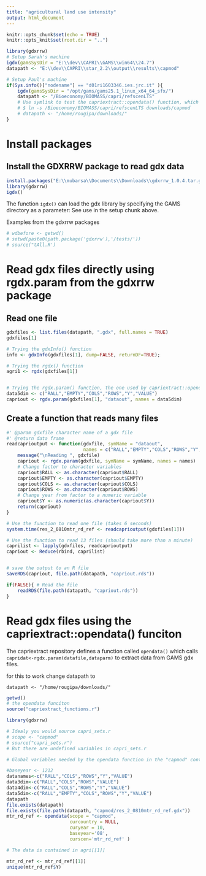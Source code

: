 ```yaml
---
title: "agricultural land use intensity"
output: html_document
---
```


```r
knitr::opts_chunk$set(echo = TRUE)
knitr::opts_knit$set(root.dir = "..")

library(gdxrrw)
# Setup Sarah's machine
igdx(gamsSysDir = "E:\\dev\\CAPRI\\GAMS\\win64\\24.7")
datapath <- "E:\\dev\\CAPRI\\star_2.2\\output\\results\\capmod"

# Setup Paul's machine
if(Sys.info()["nodename"] == "d01ri1603346.ies.jrc.it" ){
    igdx(gamsSysDir = "/opt/gams/gams25.1_linux_x64_64_sfx/")
    datapath <- "/Bioeconomy/BIOMASS/capri/refscenLTS"
    # Use symlink to test the capriextract::opendata() function, which requires the sub-folder to be called "capmod"
    # $ ln -s /Bioeconomy/BIOMASS/capri/refscenLTS downloads/capmod
    # datapath <- "/home/rougipa/downloads/" 
}
```


# Install packages

## Install the GDXRRW package to read gdx data
```r
install.packages("E:\\mubarsa\\Documents\\Downloads\\gdxrrw_1.0.4.tar.gz", repos = NULL, type = "source")
library(gdxrrw)
igdx()
```
The function `igdx()` can load the gdx library by specifying the GAMS directory as a parameter: 
See use in the setup chunk above.  


Examples from the gdxrrw packages

```r
# wdbefore <- getwd()
# setwd(paste0(path.package('gdxrrw'),'/tests/'))
# source("tAll.R')
```



# Read gdx files directly using rgdx.param from the gdxrrw package


## Read one file
```r

gdxfiles <- list.files(datapath, ".gdx", full.names = TRUE)
gdxfiles[1]

# Trying the gdxInfo() function
info <- gdxInfo(gdxfiles[1], dump=FALSE, returnDF=TRUE);

# Trying the rgdx() function 
agri1 <- rgdx(gdxfiles[1])


# Trying the rgdx.param() function, the one used by capriextract::opendata()
data5dim <- c("RALL","EMPTY","COLS","ROWS","Y","VALUE")
capriout <- rgdx.param(gdxfiles[1], "dataout", names = data5dim)

```


## Create a function that reads many files
```r

#' @param gdxfile character name of a gdx file
#' @return data frame 
readcaprioutput <- function(gdxfile, symName = "dataout",
                            names = c("RALL","EMPTY","COLS","ROWS","Y","VALUE")){
    message("\nReading ", gdxfile)
    capriout <- rgdx.param(gdxfile, symName = symName, names = names) 
    # Change factor to character variables
    capriout$RALL <- as.character(capriout$RALL)
    capriout$EMPTY <- as.character(capriout$EMPTY)
    capriout$COLS <- as.character(capriout$COLS)
    capriout$ROWS <- as.character(capriout$ROWS)
    # Change year from factor to a numeric variable
    capriout$Y <- as.numeric(as.character(capriout$Y))
    return(capriout)
}

# Use the function to read one file (takes 6 seconds)
system.time(res_2_0810mtr_rd_ref <- readcaprioutput(gdxfiles[1]))

# Use the function to read 13 files (should take more than a minute)
caprilist <- lapply(gdxfiles, readcaprioutput)
capriout <- Reduce(rbind, caprilist)


# save the output to an R file
saveRDS(capriout, file.path(datapath, "capriout.rds"))

if(FALSE){ # Read the file
    readRDS(file.path(datapath, "capriout.rds"))
}
```


# Read gdx files using the capriextract::opendata() funciton
The capriextract repository defines a function called `opendata()` which 
calls `capridat<-rgdx.param(datafile,dataparm)` to extract data from GAMS gdx files.


for this to work change datapath to 
    
    datapath <- "/home/rougipa/downloads/" 

```r



getwd()
# the opendata funciton
source("capriextract_functions.r")

library(gdxrrw)

# Idealy you would source capri_sets.r
# scope <- "capmod"
# source("capri_sets.r")
# But there are undefined variables in capri_sets.r

# Global variables needed by the opendata function in the "capmod" context

#baseyear <- 1212
datanames<-c("RALL","COLS","ROWS","Y","VALUE")
data3dim<-c("RALL","COLS","ROWS","VALUE")
data4dim<-c("RALL","COLS","ROWS","Y","VALUE")
data5dim<-c("RALL","EMPTY","COLS","ROWS","Y","VALUE")
datapath
file.exists(datapath)
file.exists(file.path(datapath, "capmod/res_2_0810mtr_rd_ref.gdx"))
mtr_rd_ref <- opendata(scope = "capmod", 
                       curcountry = NULL, 
                       curyear = 10, 
                       baseyear='08',
                       curscen='mtr_rd_ref' )

# The data is contained in agri[[1]]

mtr_rd_ref <- mtr_rd_ref[[1]]
unique(mtr_rd_ref$Y)

```



